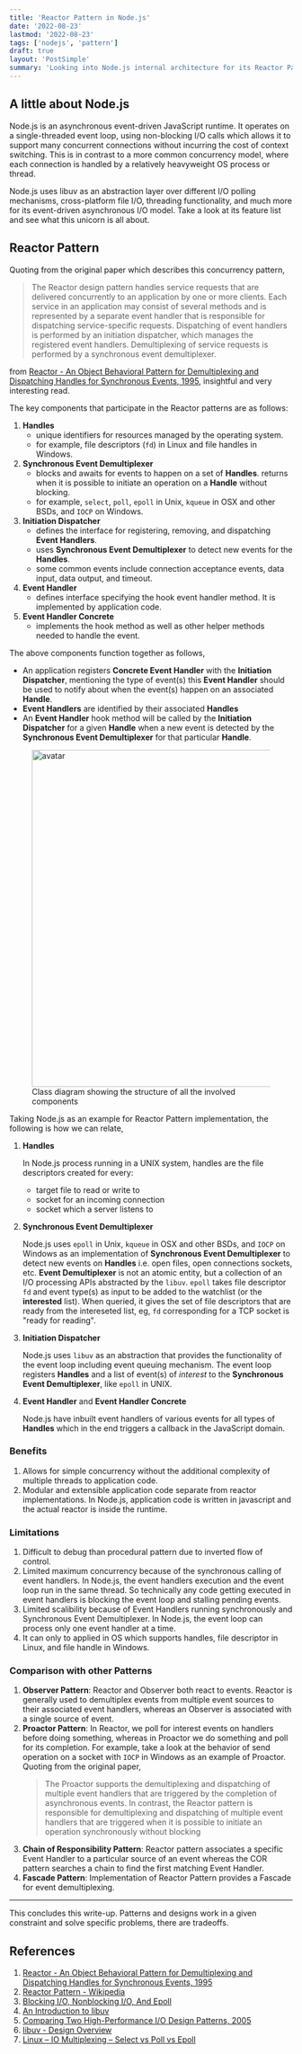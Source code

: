 ```yaml
---
title: 'Reactor Pattern in Node.js'
date: '2022-08-23'
lastmod: '2022-08-23'
tags: ['nodejs', 'pattern']
draft: true
layout: 'PostSimple'
summary: 'Looking into Node.js internal architecture for its Reactor Pattern implementation'
---
```


## A little about Node.js

Node.js is an asynchronous event-driven JavaScript runtime. It operates on a single-threaded event loop, using non-blocking I/O calls which allows it to support many concurrent connections without incurring the cost of context switching. This is in contrast to a more common concurrency model, where each connection is handled by a relatively heavyweight OS process or thread.

Node.js uses libuv as an abstraction layer over different I/O polling mechanisms, cross-platform file I/O, threading functionality, and much more for its event-driven asynchronous I/O model. Take a look at its feature list and see what this unicorn is all about.

## Reactor Pattern

Quoting from the original paper which describes this concurrency pattern,

> The Reactor design pattern handles service requests that are delivered concurrently to an application by one or more clients. Each service in an application may consist of several methods and is represented by a separate event handler that is responsible for dispatching service-specific requests. Dispatching of event handlers is performed by an initiation dispatcher, which manages the registered event handlers. Demultiplexing of service requests is performed by a synchronous event demultiplexer.

from [Reactor - An Object Behavioral Pattern for Demultiplexing and Dispatching Handles for Synchronous Events, 1995](http://www.dre.vanderbilt.edu/~schmidt/PDF/reactor-siemens.pdf), insightful and very interesting read.

The key components that participate in the Reactor patterns are as follows:

1. **Handles**
   - unique identifiers for resources managed by the operating system.
   - for example, file descriptors (`fd`) in Linux and file handles in Windows.
2. **Synchronous Event Demultiplexer**
   - blocks and awaits for events to happen on a set of **Handles**. returns when it is possible to initiate an operation on a **Handle** without blocking.
   - for example, `select`, `poll`, `epoll` in Unix, `kqueue` in OSX and other BSDs, and `IOCP` on Windows.
3. **Initiation Dispatcher**
   - defines the interface for registering, removing, and dispatching **Event Handlers**.
   - uses **Synchronous Event Demultiplexer** to detect new events for the **Handles**.
   - some common events include connection acceptance events, data input, data output, and timeout.
4. **Event Handler**
   - defines interface specifying the hook event handler method. It is implemented by application code.
5. **Event Handler Concrete**
   - implements the hook method as well as other helper methods needed to handle the event.

The above components function together as follows,

- An application registers **Concrete Event Handler** with the **Initiation Dispatcher**, mentioning the type of event(s) this **Event Handler** should be used to notify about when the event(s) happen on an associated **Handle**.
- **Event Handlers** are identified by their associated **Handles**
- An **Event Handler** hook method will be called by the **Initiation Dispatcher** for a given **Handle** when a new event is detected by the **Synchronous Event Demultiplexer** for that particular **Handle**.

<figure class="flex flex-col items-center">
	<Image
		src="/static/images/reactor-class-light.svg"
		srcDark="/static/images/reactor-class-dark.svg"
		alt="avatar"
		width="600px"
		height="600px"
	/>
	<figcaption>Class diagram showing the structure of all the involved components</figcaption>
</figure>

Taking Node.js as an example for Reactor Pattern implementation, the following is how we can relate,

1. **Handles**

   In Node.js process running in a UNIX system, handles are the file descriptors created for every:

   - target file to read or write to
   - socket for an incoming connection
   - socket which a server listens to

2. **Synchronous Event Demultiplexer**

   Node.js uses `epoll` in Unix, `kqueue` in OSX and other BSDs, and `IOCP` on Windows as an implementation of **Synchronous Event Demultiplexer** to detect new events on **Handles** i.e. open files, open connections sockets, etc. **Event Demultiplexer** is not an atomic entity, but a collection of an I/O processing APIs abstracted by the `libuv`. `epoll` takes file descriptor `fd` and event type(s) as input to be added to the watchlist (or the **interested** list). When queried, it gives the set of file descriptors that are ready from the intereseted list, eg, `fd` corresponding for a TCP socket is "ready for reading".

3. **Initiation Dispatcher**

   Node.js uses `libuv` as an abstraction that provides the functionality of the event loop including event queuing mechanism. The event loop registers **Handles** and a list of event(s) of _interest_ to the **Synchronous Event Demultiplexer**, like `epoll` in UNIX.

4. **Event Handler** and **Event Handler Concrete**

   Node.js have inbuilt event handlers of various events for all types of **Handles** which in the end triggers a callback in the JavaScript domain.

### Benefits

1. Allows for simple concurrency without the additional complexity of multiple threads to application code.
2. Modular and extensible application code separate from reactor implementations. In Node.js, application code is written in javascript and the actual reactor is inside the runtime.

### Limitations

1. Difficult to debug than procedural pattern due to inverted flow of control.
2. Limited maximum concurrency because of the synchronous calling of event handlers. In Node.js, the event handlers execution and the event loop run in the same thread. So technically any code getting executed in event handlers is blocking the event loop and stalling pending events.
3. Limited scalibility because of Event Handlers running synchronously and Synchronous Event Demultiplexer. In Node.js, the event loop can process only one event handler at a time.
4. It can only to applied in OS which supports handles, file descriptor in Linux, and file handle in Windows.

### Comparison with other Patterns

1. **Observer Pattern**: Reactor and Observer both react to events. Reactor is generally used to demultiplex events from multiple event sources to their associated event handlers, whereas an Observer is associated with a single source of event.
2. **Proactor Pattern**: In Reactor, we poll for interest events on handlers before doing something, whereas in Proactor we do something and poll for its completion. For example, take a look at the behavior of send operation on a socket with `IOCP` in Windows as an example of Proactor. Quoting from the original paper,
   > The Proactor supports the demultiplexing and dispatching of multiple event handlers that are triggered by the completion of asynchronous events. In contrast, the Reactor pattern is responsible for demultiplexing and dispatching of multiple event handlers that are triggered when it is possible to initiate an
   > operation synchronously without blocking
3. **Chain of Responsibility Pattern**: Reactor pattern associates a specific Event Handler to a particular source of an event whereas the COR pattern searches a chain to find the first matching Event Handler.
4. **Fascade Pattern**: Implementation of Reactor Pattern provides a Fascade for event demultiplexing.

<hr />

This concludes this write-up. Patterns and designs work in a given constraint and solve specific problems, there are tradeoffs.

## References

1. [Reactor - An Object Behavioral Pattern for Demultiplexing and Dispatching Handles for Synchronous Events, 1995](http://www.dre.vanderbilt.edu/~schmidt/PDF/reactor-siemens.pdf)
2. [Reactor Pattern - Wikipedia](https://en.wikipedia.org/wiki/Reactor_pattern)
3. [Blocking I/O, Nonblocking I/O, And Epoll](https://eklitzke.org/blocking-io-nonblocking-io-and-epoll)
4. [An Introduction to libuv](https://nikhilm.github.io/uvbook/index.html)
5. [Comparing Two High-Performance I/O Design Patterns, 2005](https://www.artima.com/articles/comparing-two-high-performance-io-design-patterns)
6. [libuv - Design Overview](http://docs.libuv.org/en/v1.x/design.html)
7. [Linux – IO Multiplexing – Select vs Poll vs Epoll](https://devarea.com/linux-io-multiplexing-select-vs-poll-vs-epoll/#.YwjfuHZBxhE)
